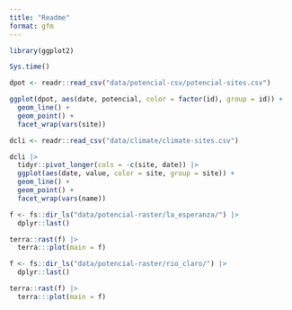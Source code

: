 ```yaml
---
title: "Readme"
format: gfm
---
```


```r
library(ggplot2)

Sys.time()
```


```r
dpot <- readr::read_csv("data/potencial-csv/potencial-sites.csv")

ggplot(dpot, aes(date, potencial, color = factor(id), group = id)) +
  geom_line() +
  geom_point() +
  facet_wrap(vars(site))
```


```r
dcli <- readr::read_csv("data/climate/climate-sites.csv") 

dcli |> 
  tidyr::pivot_longer(cols = -c(site, date)) |> 
  ggplot(aes(date, value, color = site, group = site)) +
  geom_line() +
  geom_point() +
  facet_wrap(vars(name)) 
```

```r
f <- fs::dir_ls("data/potencial-raster/la_esperanza/") |> 
  dplyr::last()

terra::rast(f) |> 
  terra:::plot(main = f)
```
```r
f <- fs::dir_ls("data/potencial-raster/rio_claro/") |> 
  dplyr::last()

terra::rast(f) |> 
  terra:::plot(main = f)
```




